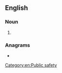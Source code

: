 ==English==

===Noun===
{{en-noun}}

# {{io|lang=en|[[w:Public-safety answering point|Public Safety Answering Point]]}}

===Anagrams===
* {{anagrams|en|a=apps|Apps|PAPs|Sapp|apps|apps.|p'aps|paps}}

[[Category:en:Public safety]]